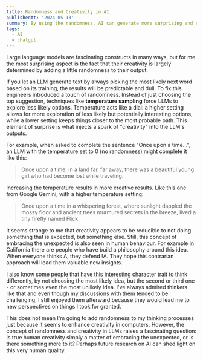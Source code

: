 ```yaml
---
title: Randomness and Creativity in AI
publishedAt: '2024-05-13'
summary: By using the randomness, AI can generate more surprising and engaging text, similar to how some human thinkers benefit from unconventional approaches. This post explores the concept of randomness in AI and its implications for creativity.
tags:
  - AI
  - chatgpt
---
```


Large language models are fascinating constructs in many ways, but for me the most surprising aspect is the fact that their creativity is largely determined by adding a little randomness to their output.

If you let an LLM generate text by always picking the most likely next word based on its training, the results will be predictable and dull. To fix this engineers introduced a touch of randomness. Instead of just choosing the top suggestion, techniques like **temperature sampling** force LLMs to explore less likely options. Temperature acts like a dial: a higher setting allows for more exploration of less likely but potentially interesting options, while a lower setting keeps things closer to the most probable path. This element of surprise is what injects a spark of "creativity" into the LLM's outputs.

For example, when asked to complete the sentence "Once upon a time...", an LLM with the temperature set to 0 (no randomness) might complete it like this:

> Once upon a time, in a land far, far away, there was a beautiful young girl who had become lost while traveling.

Increasing the temperature results in more creative results. Like this one from Google Gemini, with a higher temperature setting:

> Once upon a time in a whispering forest, where sunlight dappled the mossy floor and ancient trees murmured secrets in the breeze, lived a tiny firefly named Flick.

It seems strange to me that creativity appears to be reducible to not doing something that is expected, but something else. Still, this concept of embracing the unexpected is also seen in human behaviour. For example in California there are people who have build a philosophy around this idea. When everyone thinks A, they defend !A. They hope this contrarian approach will lead them valuable new insights.

I also know some people that have this interesting character trait to think differently, by not choosing the most likely idea, but the second or third one - or sometimes even the most unlikely idea. I've always admired thinkers like that and even though my discussions with them tended to be challenging, I still enjoyed them afterward because they would lead me to new perspectives on things I took for granted.

This does not mean I'm going to add randomness to my thinking processes just because it seems to enhance creativity in computers. However, the concept of randomness and creativity in LLMs raises a fascinating question: Is true human creativity simply a matter of embracing the unexpected, or is there something more to it? Perhaps future research on AI can shed light on this very human quality.